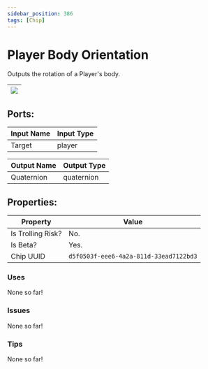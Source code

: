 ```yaml
---
sidebar_position: 386
tags: [Chip]
---
```


# Player Body Orientation


Outputs the rotation of a Player's body.

| ![](https://images-ext-2.discordapp.net/external/MPmIaQzlEPmgGWlgi-WxBBXt0Bjv_zWPkg1y1f_sy3s/https/www.recroomcircuits.com/image/circuit/absolute-value?width=206&height=108) |
|-----|

## Ports:

| Input Name | Input Type |
|-----------|-----------|
| Target | player |

| Output Name | Output Type |
|-----------|-----------|
| Quaternion | quaternion |

## Properties:

| Property  | Value |
|-------------------|-----------|
| Is Trolling Risk? | No. |
| Is Beta? | Yes. |
| Chip UUID | `d5f0503f-eee6-4a2a-811d-33ead7122bd3` |

### Uses
None so far!

### Issues
None so far!

### Tips
None so far!
